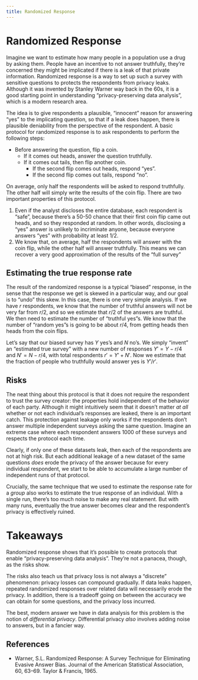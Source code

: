```yaml
---
title: Randomized Response
---
```


# Randomized Response

Imagine we want to estimate how many people in a population use a drug by asking them.
People have an incentive to not answer truthfully, they're concerned they might be implicated if there is a leak of that private information.
Randomized response is a way to set up such a survey with sensitive questions to protects the respondents from privacy leaks.
Although it was invented by Stanley Warner way back in the 60s, it is a good starting point in understanding "privacy-preserving data analysis", which is a modern research area.

The idea is to give respondents a plausible, "innocent" reason for answering "yes" to the implicating question, so that if a leak does happen, there is plausible deniability from the perspective of the respondent. 
A basic protocol for randomized response is to ask respondents to perform the following steps:

* Before answering the question, flip a coin.
  * If it comes out heads, answer the question truthfully.
  * If it comes out tails, then flip another coin.
    * If the second flip comes out heads, respond "yes".
    * If the second flip comes out tails, respond "no".

On average, only half the respondents will be asked to respond truthfully.
The other half will simply write the results of the coin flip.
There are two important properties of this protocol.

1. Even if the analyst discloses the entire database, each respondent is "safe", because there's a 50-50 chance that their first coin flip came out heads, and so they responded at random. In other words, disclosing a "yes" answer is unlikely to incriminate anyone, because everyone answers "yes" with probability at least 1/2.
2. We know that, on average, half the respondents will answer with the coin flip, while the other half will answer truthfully. This means we can recover a very good approximation of the results of the "full survey"

## Estimating the true response rate

The result of the randomized response is a typical "biased" response, in the sense that the response we get is skewed in a particular way, and our goal is to "undo" this skew. 
In this case, there is one very simple analysis. 
If we have $r$ respondents, we know that the number of truthful answers will not be very far from $r/2$, and so we estimate that $r/2$ of the answers are truthful. 
We then need to estimate the number of "truthful yes"s. We know that the number of "random yes"s is going to be about $r/4$, from getting heads then heads from the coin flips. 

Let's say that our biased survey has $Y$ yes's and $N$ no's. 
We simply "invent" an "estimated true survey" with a new number of responses $Y' = Y - r/4$ and $N' = N - r/4$, with total respondents $r' = Y' + N'$. 
Now we estimate that the fraction of people who truthfully would answer yes is $Y'/r'$.

## Risks

The neat thing about this protocol is that it does not require the respondent to trust the survey creator: the properties hold independent of the behavior of each party. 
Although it might intuitively seem that it doesn't matter *at all* whether or not each individual's responses are leaked, there is an important catch.
This protection against leakage only works if the respondents don't answer multiple independent surveys asking the same question.
Imagine an extreme case where each respondent answers 1000 of these surveys and respects the protocol each time.

Clearly, if only one of these datasets leak, then each of the respondents are not at high risk. 
But each additional leakage of a new dataset of the same questions *does* erode the privacy of the answer because for every individual respondent, we start to be able to accumulate a large number of independent runs of that protocol. 

Crucially, the same technique that we used to estimate the response rate for a _group_ also works to estimate the true response of an individual. 
With a single run, there's too much noise to make any real statement. 
But with many runs, eventually the true answer becomes clear and the respondent's privacy is effectively ruined.

# Takeaways

Randomized response shows that it's possible to create protocols that enable "privacy-preserving data analysis". 
They're not a panacea, though, as the risks show.

The risks also teach us that privacy loss is not always a "discrete" phenomenon: privacy losses can compound gradually.
If data leaks happen, repeated randomized responses over related data will necessarily erode the privacy.
In addition, there is a tradeoff going on between the accuracy we can obtain for some questions, and the privacy loss incurred.

The best, modern answer we have in data analysis for this problem is the notion of *differential privacy*. 
Differential privacy *also* involves adding noise to answers, but in a fancier way.

## References

* Warner, S.L. Randomized Response: A Survey Technique for Eliminating Evasive Answer Bias. Journal of the American Statistical Association, 60, 63--69. Taylor & Francis, 1965.
